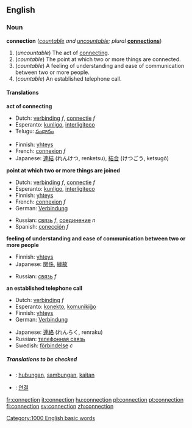 ==English==

===Noun===
'''connection''' (''[[countable]] and [[uncountable]]; plural'' '''[[connections]]''')

#(''uncountable'') The act of [[connect]]ing.
#(''countable'') The point at which two or more things are connected.
#(''countable'') A feeling of understanding and ease of communication between two or more people.
#(''countable'') An established telephone call.

====Translations====

'''act of connecting'''
{{top}}
*Dutch: [[verbinding]] ''f'', [[connectie]] ''f''
*Esperanto: [[kunligo]], [[interligiteco]]
*Telugu: [[సంధానం]]
{{mid}}
*Finnish: [[yhteys]]
*French: [[connexion]] ''f''
*Japanese: [[連結]] (れんけつ, renketsu), [[結合]] (けつごう, ketsugō)
{{bottom}}

'''point at which two or more things are joined'''
{{top}}
*Dutch: [[verbinding]] ''f'', [[connectie]] ''f''
*Esperanto: [[kunligo]], [[interligiteco]]
*Finnish: [[yhteys]]
*French: [[connexion]] ''f''
*German: [[Verbindung]]
{{mid}}
*Russian: [[связь]] ''f'', [[соединение]] ''n''
*Spanish: [[conección]] ''f''
{{bottom}}

'''feeling of understanding and ease of communication between two or more people'''
{{top}}
*Finnish: [[yhteys]]
*Japanese: [[関係]], [[縁故]]
{{mid}}
*Russian: [[связь]] ''f''
{{bottom}}

'''an established telephone call'''
{{top}}
*Dutch: [[verbinding]] ''f''
*Esperanto: [[konekto]], [[komunikiĝo]]
*Finnish: [[yhteys]]
*German: [[Verbindung]]
{{mid}}
*Japanese: [[連絡]] (れんらく, renraku)
*Russian: [[телефонная связь]]
*Swedish: [[förbindelse]] ''c''
{{bottom}}

=====Translations to be checked=====
<!--Remove this section once all of the translations below have been moved into the tables above.-->
{{checktrans}}

*{{ttbc|Indonesian}}: [[hubung|hubungan]], [[sambung|sambungan]], [[kait|kaitan]]
*{{ttbc|Korean}}: [[연결]]

[[Category:1000 English basic words]]

[[fr:connection]]
[[it:connection]]
[[hu:connection]]
[[pl:connection]]
[[pt:connection]]
[[fi:connection]]
[[sv:connection]]
[[zh:connection]]